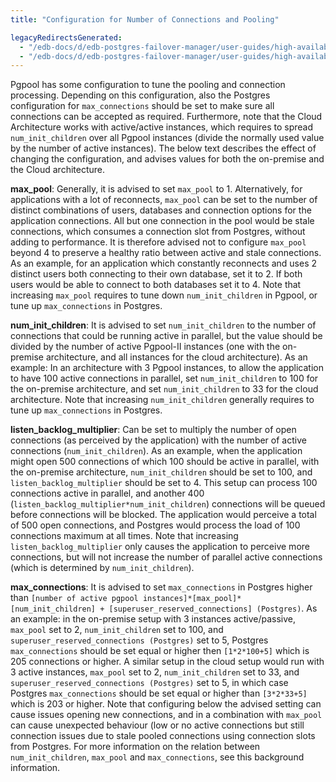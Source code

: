 ```yaml
---
title: "Configuration for Number of Connections and Pooling"

legacyRedirectsGenerated:
  - "/edb-docs/d/edb-postgres-failover-manager/user-guides/high-availability-scalability-guide/4.1/appendix_b.html"
  - "/edb-docs/d/edb-postgres-failover-manager/user-guides/high-availability-scalability-guide/latest/appendix_b.html"
---
```


Pgpool has some configuration to tune the pooling and connection processing. Depending on this configuration, also the Postgres configuration for `max_connections` should be set to make sure all connections can be accepted as required. Furthermore, note that the Cloud Architecture works with active/active instances, which requires to spread `num_init_children` over all Pgpool instances (divide the normally used value by the number of active instances). The below text describes the effect of changing the configuration, and advises values for both the on-premise and the Cloud architecture.

**max_pool**: Generally, it is advised to set `max_pool` to 1. Alternatively, for applications with a lot of reconnects, `max_pool` can be set to the number of distinct combinations of users, databases and connection options for the application connections. All but one connection in the pool would be stale connections, which consumes a connection slot from Postgres, without adding to performance. It is therefore advised not to configure `max_pool` beyond 4 to preserve a healthy ratio between active and stale connections. As an example, for an application which constantly reconnects and uses 2 distinct users both connecting to their own database, set it to 2. If both users would be able to connect to both databases set it to 4. Note that increasing `max_pool` requires to tune down `num_init_children` in Pgpool, or tune up `max_connections` in Postgres.

**num_init_children**: It is advised to set `num_init_children` to the number of connections that could be running active in parallel, but the value should be divided by the number of active Pgpool-II instances (one with the on-premise architecture, and all instances for the cloud architecture). As an example: In an architecture with 3 Pgpool instances, to allow the application to have 100 active connections in parallel, set `num_init_children` to 100 for the on-premise architecture, and set `num_init_children` to 33 for the cloud architecture. Note that increasing `num_init_children` generally requires to tune up `max_connections` in Postgres.

**listen_backlog_multiplier**: Can be set to multiply the number of open connections (as perceived by the application) with the number of active connections (`num_init_children`). As an example, when the application might open 500 connections of which 100 should be active in parallel, with the on-premise architecture, `num_init_children` should be set to 100, and `listen_backlog_multiplier` should be set to 4. This setup can process 100 connections active in parallel, and another 400 (`listen_backlog_multiplier*num_init_children`) connections will be queued before connections will be blocked. The application would perceive a total of 500 open connections, and Postgres would process the load of 100 connections maximum at all times. Note that increasing `listen_backlog_multiplier` only causes the application to perceive more connections, but will not increase the number of parallel active connections (which is determined by `num_init_children`).

**max_connections**: It is advised to set `max_connections` in Postgres higher than `[number of active pgpool instances]*[max_pool]*[num_init_children] + [superuser_reserved_connections] (Postgres)`. As an example: in the on-premise setup with 3 instances active/passive, `max_pool` set to 2, `num_init_children` set to 100, and `superuser_reserved_connections (Postgres)` set to 5, Postgres `max_connections` should be set equal or higher then `[1*2*100+5]` which is 205 connections or higher. A similar setup in the cloud setup would run with 3 active instances, `max_pool` set to 2, `num_init_children` set to 33, and `superuser_reserved_connections (Postgres)` set to 5, in which case Postgres `max_connections` should be set equal or higher than `[3*2*33+5]` which is 203 or higher. Note that configuring below the advised setting can cause issues opening new connections, and in a combination with `max_pool` can cause unexpected behaviour (low or no active connections but still connection issues due to stale pooled connections using connection slots from Postgres. For more information on the relation between `num_init_children`, `max_pool` and `max_connections`, see this background information.
